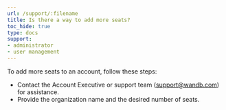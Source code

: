 ```yaml
---
url: /support/:filename
title: Is there a way to add more seats?
toc_hide: true
type: docs
support:
- administrator
- user management
---
```

To add more seats to an account, follow these steps:

- Contact the Account Executive or support team (support@wandb.com) for assistance.
- Provide the organization name and the desired number of seats.

